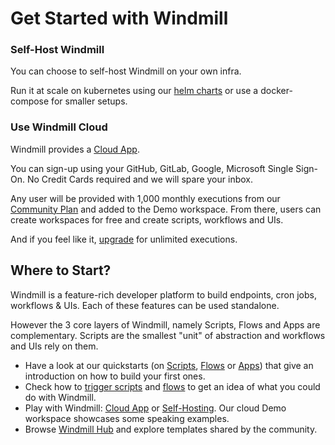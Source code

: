 
# Get Started with Windmill

### Self-Host Windmill

You can choose to self-host Windmill on your own infra.

Run it at scale on kubernetes using our [helm charts](https://github.com/windmill-labs/windmill-helm-charts) or use a docker-compose for smaller setups.

<div class="grid grid-cols-2 gap-6 mb-4">
	<DocCard
		title="Self Host Windmill tutorial"
		description="Self host Windmill in 2 minutes."
		href="/docs/advanced/self_host/"
	/>
</div>

### Use Windmill Cloud

Windmill provides a <a href="https://app.windmill.dev/" rel="nofollow">Cloud App</a>.

You can sign-up using your GitHub, GitLab, Google, Microsoft Single Sign-On. No Credit Cards required and we will spare your inbox.

Any user will be provided with 1,000 monthly executions from our [Community Plan](/pricing) and added to the Demo workspace. From there, users can create workspaces for free and create scripts, workflows and UIs.

And if you feel like it, [upgrade](../../misc/7_plans_details/index.mdx) for unlimited executions.

<div class="grid grid-cols-2 gap-6 mb-4">
	<DocCard
		target="_blank"
		title="Windmill Cloud"
		description="Use Windmill's Cloud App (no credit card required)."
		href="https://app.windmill.dev/"
	/>
</div>

## Where to Start?

Windmill is a feature-rich developer platform to build endpoints, cron jobs, workflows & UIs. Each of these features can be used standalone.

However the 3 core layers of Windmill, namely Scripts, Flows and Apps are complementary. Scripts are the smallest "unit" of abstraction and workflows and UIs rely on them.

- Have a look at our quickstarts (on [Scripts](../../getting_started/0_scripts_quickstart/1_typescript_quickstart/index.mdx), [Flows](../6_flows_quickstart/index.mdx) or [Apps](../7_apps_quickstart/index.mdx)) that give an introduction on how to build your first ones.
- Check how to [trigger scripts](../8_trigger_scripts/index.mdx) and [flows](../9_trigger_flows/index.mdx) to get an idea of what you could do with Windmill.
- Play with Windmill: [Cloud App](#use-windmill-cloud) or [Self-Hosting](#self-host-windmill). Our cloud Demo workspace showcases some speaking examples.
- Browse [Windmill Hub](https://hub.windmill.dev/) and explore templates shared by the community.
